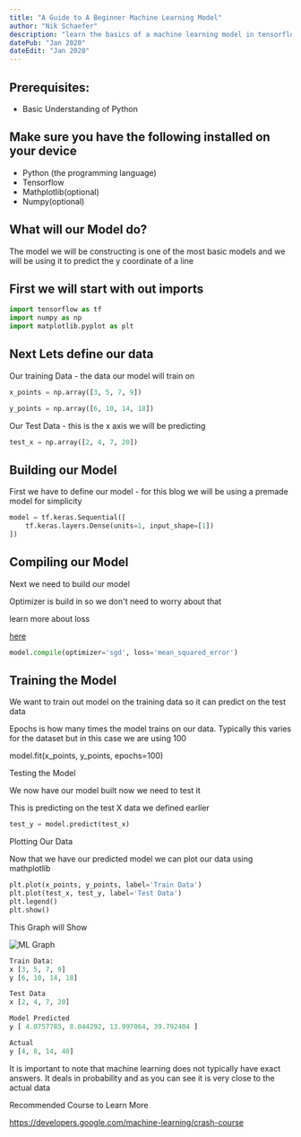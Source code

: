 ```yaml
---
title: "A Guide to A Beginner Machine Learning Model"
author: "Nik Schaefer"
description: "learn the basics of a machine learning model in tensorflow"
datePub: "Jan 2020"
dateEdit: "Jan 2020"
---
```


## Prerequisites:

-   Basic Understanding of Python

## Make sure you have the following installed on your device

-   Python (the programming language)
-   Tensorflow
-   Mathplotlib(optional)
-   Numpy(optional)

## What will our Model do?

The model we will be constructing is one of the most basic models and we will be
using it to predict the y coordinate of a line

## First we will start with out imports

```py
import tensorflow as tf
import numpy as np
import matplotlib.pyplot as plt
```

## Next Lets define our data

Our training Data - the data our model will train on

```py
x_points = np.array([3, 5, 7, 9])

y_points = np.array([6, 10, 14, 18])
```

Our Test Data - this is the x axis we will be predicting

```py
test_x = np.array([2, 4, 7, 20])
```

## Building our Model

First we have to define our model - for this blog we will be using a premade
model for simplicity

```py
model = tf.keras.Sequential([
    tf.keras.layers.Dense(units=1, input_shape=[1])
])
```

## Compiling our Model

Next we need to build our model

Optimizer is build in so we don't need to worry about that

learn more about loss

<a href="https://developers.google.com/machine-learning/crash-course/descending-into-ml/training-andloss#:~:text=Loss%20is%20the%20penalty%20for,otherwise%2C%20the%20loss%20is%20greater">
	here
</a>

```py
model.compile(optimizer='sgd', loss='mean_squared_error')
```

## Training the Model

We want to train out model on the training data so it can predict on the test
data

Epochs is how many times the model trains on our data. Typically this varies for
the dataset but in this case we are using 100

model.fit(x_points, y_points, epochs=100)

Testing the Model

We now have our model built now we need to test it

This is predicting on the test X data we defined earlier

```py
test_y = model.predict(test_x)
```

Plotting Our Data

Now that we have our predicted model we can plot our data using mathplotlib

```py
plt.plot(x_points, y_points, label='Train Data')
plt.plot(test_x, test_y, label='Test Data')
plt.legend()
plt.show()
```

This Graph will Show

<img src="/blog/ml.webp" alt="ML Graph" />

```py
Train Data:
x [3, 5, 7, 9]
y [6, 10, 14, 18]

Test Data
x [2, 4, 7, 20]

Model Predicted
y [ 4.0757785, 8.044292, 13.997064, 39.792404 ]

Actual
y [4, 8, 14, 40]
```

It is important to note that machine learning does not typically have exact
answers. It deals in probability and as you can see it is very close to the
actual data

Recommended Course to Learn More

https://developers.google.com/machine-learning/crash-course

